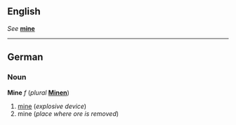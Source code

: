 {{See|mine}}
==English==
''See'' '''[[mine]]'''

----
==German==
===Noun===
'''Mine''' ''f'' (''plural'' '''[[Minen]]''')

#<!--DefA-->[[mine]] (''explosive device'')
#<!--DefB-->mine (''place where ore is removed'')